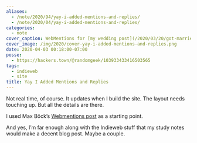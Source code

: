 ```yaml
---
aliases:
  - /note/2020/94/yay-i-added-mentions-and-replies/
  - /note/2020/04/yay-i-added-mentions-and-replies/
categories:
  - note
cover_caption: WebMentions for [my wedding post](/2020/03/20/got-married-yesterday/index.html)
cover_image: /img/2020/cover-yay-i-added-mentions-and-replies.png
date: 2020-04-03 00:18:00-07:00
posse:
  - https://hackers.town/@randomgeek/103933433416503565
tags:
  - indieweb
  - site
title: Yay I Added Mentions and Replies
---
```


Not real time, of course. It updates when I build the site. The layout
needs touching up. But all the details are there.

I used Max Böck’s [Webmentions
post](https://mxb.dev/blog/using-webmentions-on-static-sites/#webmentions)
as a starting point.

And yes, I’m far enough along with the Indieweb stuff that my study
notes would make a decent blog post. Maybe a couple.
